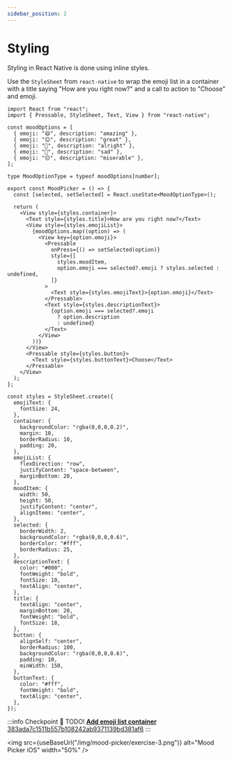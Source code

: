 ```yaml
---
sidebar_position: 2
---
```



# Styling

Styling in React Native is done using inline styles.

Use the `StyleSheet` from `react-native` to wrap the emoji list in a container with a title saying "How are you right now?" and a call to action to "Choose" and emoji.

```tsx title="src/components/PressableArea.tsx"
import React from "react";
import { Pressable, StyleSheet, Text, View } from "react-native";

const moodOptions = [
  { emoji: "😄", description: "amazing" },
  { emoji: "😊", description: "great" },
  { emoji: "🙂", description: "alright" },
  { emoji: "🙁", description: "sad" },
  { emoji: "😔", description: "miserable" },
];

type MoodOptionType = typeof moodOptions[number];

export const MoodPicker = () => {
  const [selected, setSelected] = React.useState<MoodOptionType>();

  return (
    <View style={styles.container}>
      <Text style={styles.title}>How are you right now?</Text>
      <View style={styles.emojiList}>
        {moodOptions.map((option) => (
          <View key={option.emoji}>
            <Pressable
              onPress={() => setSelected(option)}
              style={[
                styles.moodItem,
                option.emoji === selected?.emoji ? styles.selected : undefined,
              ]}
            >
              <Text style={styles.emojiText}>{option.emoji}</Text>
            </Pressable>
            <Text style={styles.descriptionText}>
              {option.emoji === selected?.emoji
                ? option.description
                : undefined}
            </Text>
          </View>
        ))}
      </View>
      <Pressable style={styles.button}>
        <Text style={styles.buttonText}>Choose</Text>
      </Pressable>
    </View>
  );
};

const styles = StyleSheet.create({
  emojiText: {
    fontSize: 24,
  },
  container: {
    backgroundColor: "rgba(0,0,0,0.2)",
    margin: 10,
    borderRadius: 10,
    padding: 20,
  },
  emojiList: {
    flexDirection: "row",
    justifyContent: "space-between",
    marginBottom: 20,
  },
  moodItem: {
    width: 50,
    height: 50,
    justifyContent: "center",
    alignItems: "center",
  },
  selected: {
    borderWidth: 2,
    backgroundColor: "rgba(0,0,0,0.6)",
    borderColor: "#fff",
    borderRadius: 25,
  },
  descriptionText: {
    color: "#000",
    fontWeight: "bold",
    fontSize: 10,
    textAlign: "center",
  },
  title: {
    textAlign: "center",
    marginBottom: 20,
    fontWeight: "bold",
    fontSize: 18,
  },
  button: {
    alignSelf: "center",
    borderRadius: 100,
    backgroundColor: "rgba(0,0,0,0.6)",
    padding: 10,
    minWidth: 150,
  },
  buttonText: {
    color: "#fff",
    fontWeight: "bold",
    textAlign: "center",
  },
});
```

:::info Checkpoint 🔗
TODO!
[**Add emoji list container** 383ada7c1511b557b108242ab9371139bd381af6](https://github.com/kadikraman/mood-tracker/commit/383ada7c1511b557b108242ab9371139bd381af6)
:::

<img
  src={useBaseUrl("/img/mood-picker/exercise-3.png")}
  alt="Mood Picker iOS"
  width="50%"
/>
